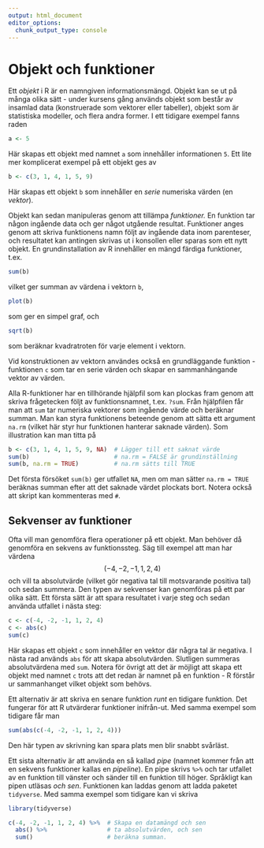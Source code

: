 ```yaml
---
output: html_document
editor_options: 
  chunk_output_type: console
---
```

# Objekt och funktioner

Ett *objekt* i R är en namngiven informationsmängd. Objekt kan se ut på många olika sätt - under kursens gång används objekt som består av insamlad data (konstruerade som vektorer eller tabeller), objekt som är statistiska modeller, och flera andra former. I ett tidigare exempel fanns raden

```r
a <- 5
```

Här skapas ett objekt med namnet `a` som innehåller informationen `5`. 
Ett lite mer komplicerat exempel på ett objekt ges av

```r
b <- c(3, 1, 4, 1, 5, 9)
```

Här skapas ett objekt `b` som innehåller en *serie* numeriska värden (en *vektor*).

Objekt kan sedan manipuleras genom att tillämpa *funktioner.* En funktion tar någon ingående data och ger något utgående resultat. Funktioner anges genom att skriva funktionens namn följt av ingående data inom parenteser, och resultatet kan antingen skrivas ut i konsollen eller sparas som ett nytt objekt. En grundinstallation av R innehåller en mängd färdiga funktioner, t.ex.

```r
sum(b)
```

vilket ger summan av värdena i vektorn `b`,

```r
plot(b)
```

som ger en simpel graf, och

```r
sqrt(b)
```

som beräknar kvadratroten för varje element i vektorn.

Vid konstruktionen av vektorn användes också en grundläggande funktion - funktionen `c` som tar en serie värden och skapar en sammanhängande vektor av värden.

Alla R-funktioner har en tillhörande hjälpfil som kan plockas fram genom att skriva frågetecken följt av funktionsnamnet, t.ex. `?sum`. Från hjälpfilen får man att `sum` tar numeriska vektorer som ingående värde och beräknar summan. Man kan styra funktionens beteende genom att sätta ett argument `na.rm` (vilket här styr hur funktionen hanterar saknade värden). Som illustration kan man titta på

```r
b <- c(3, 1, 4, 1, 5, 9, NA)  # Lägger till ett saknat värde
sum(b)                        # na.rm = FALSE är grundinställning
sum(b, na.rm = TRUE)          # na.rm sätts till TRUE
```

Det första försöket `sum(b)` ger utfallet `NA`, men om man sätter `na.rm = TRUE` beräknas summan efter att det saknade värdet plockats bort. Notera också att skript kan kommenteras med `#`.

## Sekvenser av funktioner

Ofta vill man genomföra flera operationer på ett objekt. Man behöver då genomföra en sekvens av funktionssteg. Säg till exempel att man har värdena $$(-4, -2, -1, 1, 2, 4)$$ och vill ta absolutvärde (vilket gör negativa tal till motsvarande positiva tal) och sedan summera.
Den typen av sekvenser kan genomföras på ett par olika sätt. Ett första sätt är att spara resultatet i varje steg och sedan använda utfallet i nästa steg:

```r
c <- c(-4, -2, -1, 1, 2, 4)
c <- abs(c)
sum(c)
```

Här skapas ett objekt `c` som innehåller en vektor där några tal är negativa. I nästa rad används `abs` för att skapa absolutvärden. Slutligen summeras absolutvärdena med `sum`.
Notera för övrigt att det är möjligt att skapa ett objekt med namnet `c` trots att det redan är namnet på en funktion - R förstår ur sammanhanget vilket objekt som behövs.

Ett alternativ är att skriva en senare funktion *runt* en tidigare funktion. Det fungerar för att R utvärderar funktioner inifrån-ut. Med samma exempel som tidigare får man

```r
sum(abs(c(-4, -2, -1, 1, 2, 4)))
```

Den här typen av skrivning kan spara plats men blir snabbt svårläst.

Ett sista alternativ är att använda en så kallad *pipe* (namnet kommer från att en sekvens funktioner kallas en *pipeline*). En pipe skrivs `%>%` och tar utfallet av en funktion till vänster och sänder till en funktion till höger. Språkligt kan pipen utläsas *och sen*. Funktionen kan laddas genom att ladda paketet `tidyverse`. Med samma exempel som tidigare kan vi skriva

```r
library(tidyverse)

c(-4, -2, -1, 1, 2, 4) %>%  # Skapa en datamängd och sen
  abs() %>%                 # ta absolutvärden, och sen
  sum()                     # beräkna summan.
```

